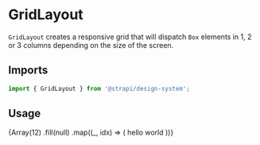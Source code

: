<!--- GridLayout.stories.mdx --->


<Meta title="Design System/Components/GridLayout" component={GridLayout} />

# GridLayout

`GridLayout` creates a responsive grid that will dispatch `Box` elements in 1, 2 or 3 columns depending on the size of
the screen.

## Imports

```js
import { GridLayout } from '@strapi/design-system';
```

## Usage

<Canvas>
  <Story name="base">
    <Box padding={8} background="neutral100">
      <GridLayout>
        {Array(12)
          .fill(null)
          .map((_, idx) => (
            <Box padding={4} hasRadius background="neutral0" key={`box-${idx}`} shadow="tableShadow">
              <Typography>hello world</Typography>
            </Box>
          ))}
      </GridLayout>
    </Box>
  </Story>
</Canvas>
